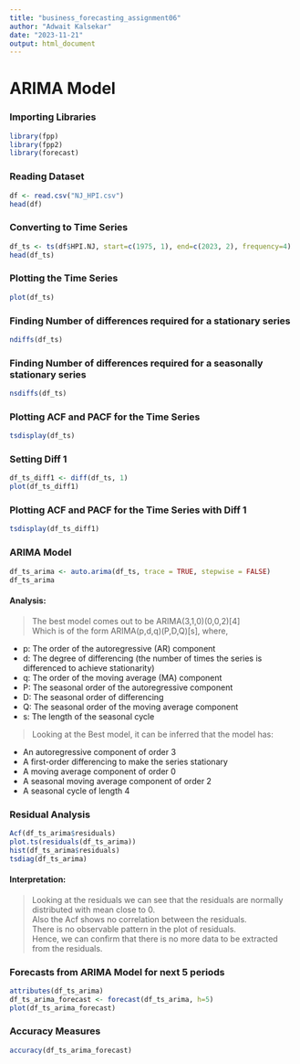 ```yaml
---
title: "business_forecasting_assignment06"
author: "Adwait Kalsekar"
date: "2023-11-21"
output: html_document
---
```


# ARIMA Model

### Importing Libraries
```r
library(fpp)
library(fpp2)
library(forecast)
```

### Reading Dataset
```r
df <- read.csv("NJ_HPI.csv")
head(df)
```

### Converting to Time Series
```r
df_ts <- ts(df$HPI.NJ, start=c(1975, 1), end=c(2023, 2), frequency=4)
head(df_ts)
```

### Plotting the Time Series
```r
plot(df_ts)
```

### Finding Number of differences required for a stationary series
```r
ndiffs(df_ts)
```

### Finding Number of differences required for a seasonally stationary series
```r
nsdiffs(df_ts)
```

### Plotting ACF and PACF for the Time Series
```r
tsdisplay(df_ts)
```

### Setting Diff 1
```r
df_ts_diff1 <- diff(df_ts, 1)
plot(df_ts_diff1)
```

### Plotting ACF and PACF for the Time Series with Diff 1
```r
tsdisplay(df_ts_diff1)
```

### ARIMA Model
```r
df_ts_arima <- auto.arima(df_ts, trace = TRUE, stepwise = FALSE)
df_ts_arima
```

#### Analysis:
> The best model comes out to be ARIMA(3,1,0)(0,0,2)[4] \
> Which is of the form ARIMA(p,d,q)(P,D,Q)[s], where,

* p: The order of the autoregressive (AR) component
* d: The degree of differencing (the number of times the series is differenced to achieve stationarity)
* q: The order of the moving average (MA) component
* P: The seasonal order of the autoregressive component
* D: The seasonal order of differencing
* Q: The seasonal order of the moving average component
* s: The length of the seasonal cycle

> Looking at the Best model, it can be inferred that the model has:

* An autoregressive component of order 3
* A first-order differencing to make the series stationary
* A moving average component of order 0
* A seasonal moving average component of order 2
* A seasonal cycle of length 4

### Residual Analysis
```r
Acf(df_ts_arima$residuals)
plot.ts(residuals(df_ts_arima))
hist(df_ts_arima$residuals)
tsdiag(df_ts_arima)
```

#### Interpretation:

> Looking at the residuals we can see that the residuals are normally distributed with mean close to 0. \
> Also the Acf shows no correlation between the residuals. \
> There is no observable pattern in the plot of residuals. \
> Hence, we can confirm that there is no more data to be extracted from the residuals.

### Forecasts from ARIMA Model for next 5 periods
```r
attributes(df_ts_arima)
df_ts_arima_forecast <- forecast(df_ts_arima, h=5)
plot(df_ts_arima_forecast)
```

### Accuracy Measures
```r
accuracy(df_ts_arima_forecast)
```